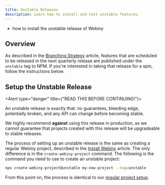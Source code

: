 ```yaml
---
title: Unstable Releases
description: Learn how to install and test unstable features.
---
```


<WhatYouWillLearn>

- how to install the unstable release of Webiny

</WhatYouWillLearn>

## Overview

As described in the [Branching Strategy](/docs/release-management/branching-strategy) article, features that are scheduled to be released in the next quarterly release are published under the `unstable` tag to NPM. If you're interested in taking that release for a spin, follow the instructions below.

## Setup the Unstable Release

<Alert type="danger" title={"READ THIS BEFORE CONTINUING!"}>

An unstable release is exactly that: no guarantees, bleeding edge, potentially broken, and
any API can change before becoming stable.

We highly recommend **against** using this release in
production, as we cannot guarantee that projects created with this release will be upgradeable to
stable releases.

</Alert>

The process of setting up an unstable release is the same as creating a regular Webiny project, described in the [Install Webiny](/docs/{version}/get-started/install-webiny) article. The only difference is in the `create-webiny-project` command. The following is the command you need to use to create an unstable project:

```bash
npx create-webiny-project@unstable my-new-project --tag=unstable
```

From this point on, the process is identical to our [regular project setup](/docs/{version}/get-started/install-webiny#pick-your-database).
